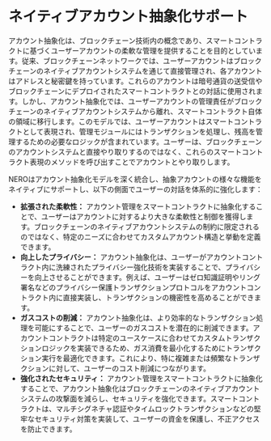 # ネイティブアカウント抽象化サポート

アカウント抽象化は、ブロックチェーン技術内の概念であり、スマートコントラクトに基づくユーザーアカウントの柔軟な管理を提供することを目的としています。従来、ブロックチェーンネットワークでは、ユーザーアカウントはブロックチェーンのネイティブアカウントシステムを通じて直接管理され、各アカウントはアドレスと秘密鍵を持っています。これらのアカウントは暗号通貨の送受信やブロックチェーンにデプロイされたスマートコントラクトとの対話に使用されます。しかし、アカウント抽象化では、ユーザーアカウントの管理責任がブロックチェーンのネイティブアカウントシステムから離れ、スマートコントラクト自体の領域に移行します。このモデルでは、ユーザーアカウントはスマートコントラクトとして表現され、管理モジュールにはトランザクションを処理し、残高を管理するための必要なロジックが含まれています。ユーザーは、ブロックチェーンのアカウントシステムと直接やり取りするのではなく、これらのスマートコントラクト表現のメソッドを呼び出すことでアカウントとやり取りします。

NEROはアカウント抽象化モデルを深く統合し、抽象アカウントの様々な機能をネイティブにサポートし、以下の側面でユーザーの対話を体系的に強化します：

* **拡張された柔軟性：** アカウント管理をスマートコントラクトに抽象化することで、ユーザーはアカウントに対するより大きな柔軟性と制御を獲得します。ブロックチェーンのネイティブアカウントシステムの制約に限定されるのではなく、特定のニーズに合わせてカスタムアカウント構造と挙動を定義できます。
* **向上したプライバシー：** アカウント抽象化は、ユーザーがアカウントコントラクト内に洗練されたプライバシー強化技術を実装することで、プライバシーを向上させることができます。例えば、ユーザーはゼロ知識証明やリング署名などのプライバシー保護トランザクションプロトコルをアカウントコントラクト内に直接実装し、トランザクションの機密性を高めることができます。
* **ガスコストの削減：** アカウント抽象化は、より効率的なトランザクション処理を可能にすることで、ユーザーのガスコストを潜在的に削減できます。アカウントコントラクトは特定のユースケースに合わせてカスタムトランザクションロジックを実装できるため、ガス消費を最小化するためにトランザクション実行を最適化できます。これにより、特に複雑または頻繁なトランザクションに対して、ユーザーのコスト削減につながります。
* **強化されたセキュリティ：** アカウント管理をスマートコントラクトに抽象化することで、アカウント抽象化はブロックチェーンのネイティブアカウントシステムの攻撃面を減らし、セキュリティを強化できます。スマートコントラクトは、マルチシグネチャ認証やタイムロックトランザクションなどの堅牢なセキュリティ対策を実装して、ユーザーの資金を保護し、不正アクセスを防止できます。 